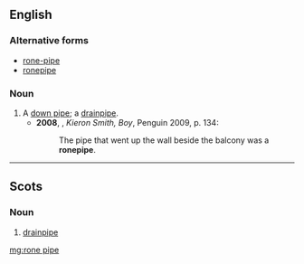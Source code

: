 ==English==
===Alternative forms===
*[[rone-pipe]]
*[[ronepipe]]

===Noun===
{{en-noun|head=[[rone]] [[pipe]]}}

# A [[down pipe]]; a [[drainpipe]].
#*'''2008''', {{w|James Kelman}}, ''Kieron Smith, Boy'', Penguin 2009, p. 134:
#*:The pipe that went up the wall beside the balcony was a '''ronepipe'''.

----

==Scots==

===Noun===
{{sco-noun}}

# [[drainpipe]]

[[mg:rone pipe]]
